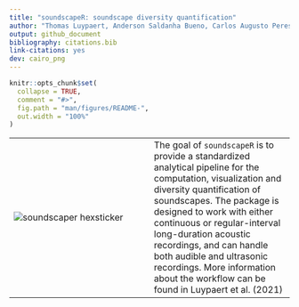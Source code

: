 ```yaml
---
title: "soundscapeR: soundscape diversity quantification"
author: "Thomas Luypaert, Anderson Saldanha Bueno, Carlos Augusto Peres, Torbjørn Haugaasen"
output: github_document
bibliography: citations.bib
link-citations: yes 
dev: cairo_png
---
```


<!-- README.md is generated from README.Rmd. Please edit that file -->

```r
knitr::opts_chunk$set(
  collapse = TRUE,
  comment = "#>",
  fig.path = "man/figures/README-",
  out.width = "100%"
)
```

<!-- badges: start -->

<!-- badges: end -->

|  |  |
|---|---|
|![soundscaper hexsticker](man/figures/soundscaper_hexsticker.png) |The goal of `soundscapeR` is to provide a standardized analytical pipeline for the computation, visualization and diversity quantification of soundscapes. The package is designed to work with either continuous or regular-interval long-duration acoustic recordings, and can handle both audible and ultrasonic recordings. More information about the workflow can be found in Luypaert et al. (2021)|

